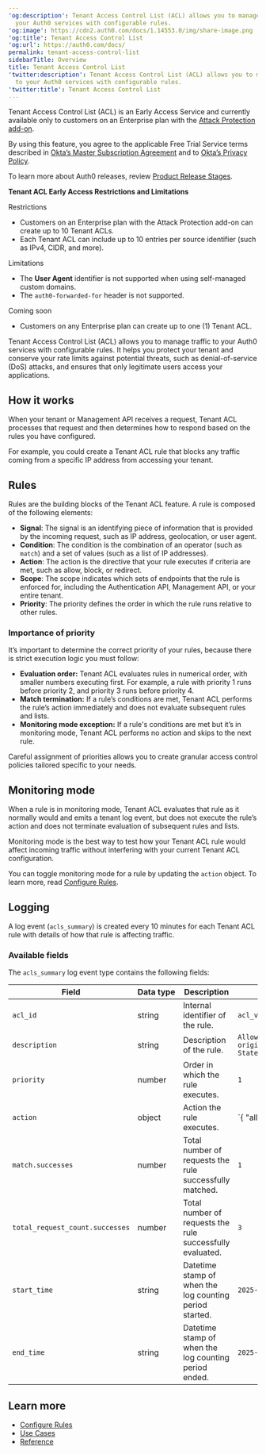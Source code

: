 ---
'og:description': Tenant Access Control List (ACL) allows you to manage traffic to
  your Auth0 services with configurable rules.
'og:image': https://cdn2.auth0.com/docs/1.14553.0/img/share-image.png
'og:title': Tenant Access Control List
'og:url': https://auth0.com/docs/
permalink: tenant-access-control-list
sidebarTitle: Overview
title: Tenant Access Control List
'twitter:description': Tenant Access Control List (ACL) allows you to manage traffic
  to your Auth0 services with configurable rules.
'twitter:title': Tenant Access Control List
---
<Callout icon="file-lines" color="#0EA5E9" iconType="regular">

Tenant Access Control List (ACL) is an Early Access Service and currently available only to customers on an Enterprise plan with the [Attack Protection add-on](https://www.auth0.com/pricing).

By using this feature, you agree to the applicable Free Trial Service terms described in [Okta’s Master Subscription Agreement](https://www.okta.com/agreements/) and to [Okta’s Privacy Policy](https://www.okta.com/privacy-policy/).

To learn more about Auth0 releases, review [Product Release Stages](/docs/troubleshoot/product-lifecycle/product-release-stages).

</Callout>

<Callout icon="file-lines" color="#0EA5E9" iconType="regular">

**Tenant ACL Early Access Restrictions and Limitations**

Restrictions

* Customers on an Enterprise plan with the Attack Protection add-on can create up to 10 Tenant ACLs.
* Each Tenant ACL can include up to 10 entries per source identifier (such as IPv4, CIDR, and more).

Limitations

* The **User Agent** identifier is not supported when using self-managed custom domains.
* The `auth0-forwarded-for` header is not supported.

Coming soon

* Customers on any Enterprise plan can create up to one (1) Tenant ACL.

</Callout>

Tenant Access Control List (ACL) allows you to manage traffic to your Auth0 services with configurable rules. It helps you protect your tenant and conserve your rate limits against potential threats, such as denial-of-service (DoS) attacks, and ensures that only legitimate users access your applications.

## How it works

When your tenant or <Tooltip tip="Management API: A product to allow customers to perform administrative tasks." cta="View Glossary" href="/docs/glossary?term=Management+API">Management API</Tooltip> receives a request, Tenant ACL processes that request and then determines how to respond based on the rules you have configured.

For example, you could create a Tenant ACL rule that blocks any traffic coming from a specific IP address from accessing your tenant.

## Rules

Rules are the building blocks of the Tenant ACL feature. A rule is composed of the following elements:

* **Signal**: The signal is an identifying piece of information that is provided by the incoming request, such as IP address, geolocation, or user agent.
* **Condition**: The condition is the combination of an operator (such as `match`) and a set of values (such as a list of IP addresses).
* **Action**: The action is the directive that your rule executes if criteria are met, such as allow, block, or redirect.
* **Scope**: The scope indicates which sets of endpoints that the rule is enforced for, including the Authentication API, Management API, or your entire tenant.
* **Priority**: The priority defines the order in which the rule runs relative to other rules.

### Importance of priority

It’s important to determine the correct priority of your rules, because there is strict execution logic you must follow:

* **Evaluation order:** Tenant ACL evaluates rules in numerical order, with smaller numbers executing first. For example, a rule with priority 1 runs before priority 2, and priority 3 runs before priority 4.
* **Match termination:** If a rule’s conditions are met, Tenant ACL performs the rule’s action immediately and does not evaluate subsequent rules and lists.​
* **Monitoring mode exception:** If a rule's conditions are met but it’s in monitoring mode, Tenant ACL performs no action and skips to the next rule.

Careful assignment of priorities allows you to create granular access control policies tailored specific to your needs.

## Monitoring mode

When a rule is in monitoring mode, Tenant ACL evaluates that rule as it normally would and emits a tenant log event, but does not execute the rule’s action and does not terminate evaluation of subsequent rules and lists.

Monitoring mode is the best way to test how your Tenant ACL rule would affect incoming traffic without interfering with your current Tenant ACL configuration.

You can toggle monitoring mode for a rule by updating the `action` object. To learn more, read [Configure Rules](/docs/secure/tenant-access-control-list/configure-rules).

## Logging

A log event (`acls_summary`) is created every 10 minutes for each Tenant ACL rule with details of how that rule is affecting traffic.

### Available fields

The `acls_summary` log event type contains the following fields:

<table class="table"><thead>
<tr>
<th><strong>Field</strong></th>
<th><strong>Data type</strong></th>
<th><strong>Description</strong></th>
<th><strong>Example</strong></th>
</tr>
</thead>
<tbody>
<tr>
<td><code>acl_id</code></td>
<td>string</td>
<td>Internal identifier of the rule.</td>
<td><code>acl_vENikGo5fcJd7FYMLvjKKP</code></td>
</tr>
<tr>
<td><code>description</code></td>
<td>string</td>
<td>Description of the rule.</td>
<td><code>Allow traffic that originates from the United States.</code></td>
</tr>
<tr>
<td><code>priority</code></td>
<td>number</td>
<td>Order in which the rule executes.</td>
<td><code>1</code></td>
</tr>
<tr>
<td><code>action</code></td>
<td>object</td>
<td>Action the rule executes.</td>
<td>`{ "allow": true }`</td>
</tr>
<tr>
<td><code>match.successes</code></td>
<td>number</td>
<td>Total number of requests the rule successfully matched.</td>
<td><code>1</code></td>
</tr>
<tr>
<td><code>total_request_count.successes</code></td>
<td>number</td>
<td>Total number of requests the rule successfully evaluated.</td>
<td><code>3</code></td>
</tr>
<tr>
<td><code>start_time</code></td>
<td>string</td>
<td>Datetime stamp of when the log counting period started.</td>
<td><code>2025-03-19T16:11:07.429Z</code></td>
</tr>
<tr>
<td><code>end_time</code></td>
<td>string</td>
<td>Datetime stamp of when the log counting period ended.</td>
<td><code>2025-03-19T16:21:07.429Z</code></td>
</tr>
</tbody>
</table>

## Learn more

* [Configure Rules](/docs/secure/tenant-access-control-list/configure-rules)
* [Use Cases](/docs/secure/tenant-access-control-list/use-cases)
* [Reference](/docs/secure/tenant-access-control-list/reference)